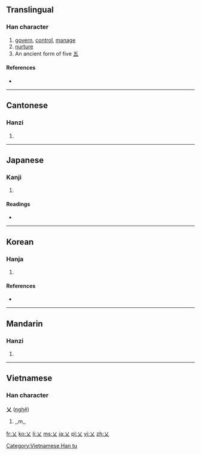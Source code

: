 {{also|义|父|Appendix:Variations of "x"}}
==Translingual==

===Han character===
{{Han char|rn=4|rad=丿|as=01|sn=2|four=4000<sub>0</sub>|canj=大 (K), X大 (XK)}}

# [[govern]], [[control]], [[manage]]
# [[nurture]]
# An ancient form of five [[五]]

====References====
* {{Han ref|kx=0081.100|dkj=00111|dj=0165.010|hdz=10031.030|uh=4E42|ud=20034|bh=C940|bd=51520}}

----

==Cantonese==

===Hanzi===
{{yue-hanzi|jyut=[[ngaai6]]|y=ngaai6}}

# {{defn|lang=yue|sort=丿01}}

----

==Japanese==

===Kanji===
{{ja-kanji|grade=|rs=丿01}}

# {{defn|lang=ja|sort=丿01}}

====Readings====
* {{ja-readings|on=[[がい]] (gai), [[げ]] (ge)|kun=[[かる]] (karu), [[おさめる]] (osameru), [[おさまる]] (osamaru)}}

----

==Korean==

===Hanja===
{{ko-hanja|hangeul=예|rv=ye|mr=ye|eumhun=[[벨]], [[징계하다 |징계할]]|ehrv=bel, jinggyehal|ehmr=pel, chinggyehal|ehy=}}

# {{defn|lang=ko|sort=丿01}}

====References====
* {{Hanja ref|nav=9854}}

----

==Mandarin==

===Hanzi===
{{cmn-hanzi|pin=[[yì]] ([[yi4]])|wg=i<sup>4</sup>}}

# {{defn|lang=cmn|sort=丿01}}

----

==Vietnamese==

===Han character===
'''乂''' ([[nghệ]])

# {{defn|lang=vi}},,m,,

[[Category:Vietnamese Han tu]]

[[fr:乂]]
[[ko:乂]]
[[li:乂]]
[[ms:乂]]
[[ja:乂]]
[[pl:乂]]
[[vi:乂]]
[[zh:乂]]